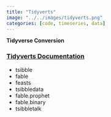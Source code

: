 ```yaml
---
title: "Tidyverts"
image: "../../images/tidyverts.png"
categories: [code, timeseries, data]
---
```


::: goals
::: goals-header
**Tidyverse Conversion**
:::

::: goals-container
### [Tidyverts Documentation](https://tidyverts.org/)

 - tsibble
 - fable
 - feasts
 - tsibbledata
 - fable.prophet
 - fable.binary
 - tsibbletalk

:::
:::